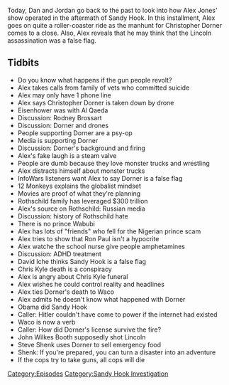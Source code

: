 {{DEFAULTSORT:
    #_EPISODE_0312:February 10-13, 2013
}}{{Episode
    | title             = February 10-13, 2013
    | caption           = [https://knowledgefight.libsyn.com/knowledge-fight-february-10-13-2013 Listen to this episode on Libsyn]
    | episodeNumber     = 312
    | length            = 01:35:04
    | airDate           = June 24, 2019
    | coverageStartDate = February 10, 2013
    | coverageEndDate   = February 13, 2013
    | episodeType       = [[:Category:Sandy Hook Investigation|Sandy Hook Investigation]]
    | appearance        = [[Christopher Dorner]], [[Rodney Brossart]], [[Ron Paul]], [[David Iche]], [[John Wilkes Booth]], [[Steve Shenk]]
    | previousEpisode   = [[311: June 17-19, 2019]]
    | nextEpisode       = [[313: June 23-24, 2019]]
}}

{{Stub}}

Today, Dan and Jordan go back to the past to look into how Alex Jones' show operated in the aftermath of Sandy Hook. In this installment, Alex goes on quite a roller-coaster ride as the manhunt for Christopher Dorner comes to a close. Also, Alex reveals that he may think that the Lincoln assassination was a false flag.

==Tidbits==

*Do you know what happens if the gun people revolt?
*Alex takes calls from family of vets who committed suicide
*Alex may only have 1 phone line
*Alex says Christopher Dorner is taken down by drone
*Eisenhower was with Al Qaeda
*Discussion: Rodney Brossart
*Discussion: Dorner and drones
*People supporting Dorner are a psy-op
*Media is supporting Dorner
*Discussion: Dorner's background and firing
*Alex's fake laugh is a steam valve
*People are dumb because they love monster trucks and wrestling
*Alex distracts himself about monster trucks
*InfoWars listeners want Alex to say Dorner is a false flag
*12 Monkeys explains the globalist mindset
*Movies are proof of what they're planning
*Rothschild family has leveraged $300 trillion
*Alex's source on Rothschild: Russian media
*Discussion: history of Rothschild hate
*There is no prince Wabubi
*Alex has lots of "friends" who fell for the Nigerian prince scam
*Alex tries to show that Ron Paul isn't a hypocrite
*Alex watche the school nurse give people amphetamines
*Discussion: ADHD treatment
*David Iche thinks Sandy Hook is a false flag
*Chris Kyle death is a conspiracy
*Alex is angry about Chris Kyle funeral
*Alex wishes he could control reality and headlines
*Alex ties Dorner's death to Waco
*Alex admits he doesn't know what happened with Dorner
*Obama did Sandy Hook
*Caller: Hitler couldn't have come to power if the internet had existed
*Waco is now a verb
*Caller: How did Dorner's license survive the fire?
*John Wilkes Booth supposedly shot Lincoln
*Steve Shenk uses Dorner to sell emergency food
*Shenk: If you're prepared, you can turn a disaster into an adventure
*If the cops try to take guns, all cops will die

[[Category:Episodes]]
[[Category:Sandy Hook Investigation]]
